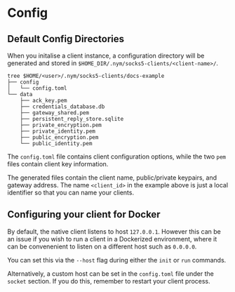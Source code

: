 # Config

## Default Config Directories
When you initalise a client instance, a configuration directory will be generated and stored in `$HOME_DIR/.nym/socks5-clients/<client-name>/`.

```
tree $HOME/<user>/.nym/socks5-clients/docs-example
├── config
│   └── config.toml
└── data
    ├── ack_key.pem
    ├── credentials_database.db
    ├── gateway_shared.pem
    ├── persistent_reply_store.sqlite
    ├── private_encryption.pem
    ├── private_identity.pem
    ├── public_encryption.pem
    └── public_identity.pem

```

The `config.toml` file contains client configuration options, while the two `pem` files contain client key information.

The generated files contain the client name, public/private keypairs, and gateway address. The name `<client_id>` in the example above is just a local identifier so that you can name your clients.

## Configuring your client for Docker
By default, the native client listens to host `127.0.0.1`. However this can be an issue if you wish to run a client in a Dockerized environment, where it can be convenenient to listen on a different host such as `0.0.0.0`.

You can set this via the `--host` flag during either the `init` or `run` commands.

Alternatively, a custom host can be set in the `config.toml` file under the `socket` section. If you do this, remember to restart your client process.
